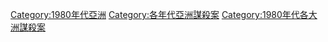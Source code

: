 [[Category:1980年代亞洲|Category:1980年代亞洲]]
[[Category:各年代亞洲謀殺案|Category:各年代亞洲謀殺案]]
[[Category:1980年代各大洲謀殺案|Category:1980年代各大洲謀殺案]]
